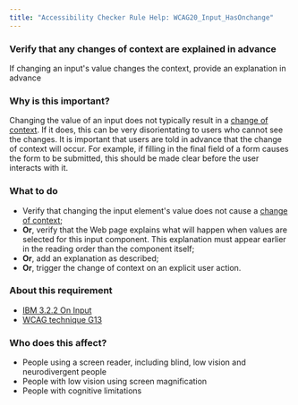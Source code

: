 ```yaml
---
title: "Accessibility Checker Rule Help: WCAG20_Input_HasOnchange"
---
```


<div className="toolHelp">
<Row>
<Column colLg={16} colMd={8} colSm={4} className="toolHead">

### Verify that any changes of context are explained in advance

<div id="locLevel"></div>

If changing an input's value changes the context, provide an explanation in advance

</Column>
</Row>
<Row>
<Column colLg={11} colMd={5} colSm={4} className="toolMain">

### Why is this important?

Changing the value of an input does not typically result in a [change of context](https://www.w3.org/WAI/WCAG21/Understanding/on-focus.html#dfn-changes-of-context). If it does, this can be very disorientating to users who cannot see the changes. It is important that users are told in advance that the change of context will occur. For example, if filling in the final field of a form causes the form to be submitted, this should be made clear before the user interacts with it.

<div id="locSnippet"></div>

### What to do

 * Verify that changing the input element's value does not cause a [change of context](https://www.w3.org/WAI/WCAG21/Understanding/on-focus.html#dfn-changes-of-context);
 * **Or**, verify that the Web page explains what will happen when values are selected for this input component. This explanation must appear earlier in the reading order than the component itself;
 * **Or**, add an explanation as described;
 * **Or**, trigger the change of context on an explicit user action.

</Column>
<Column colLg={5} colMd={3} colSm={4} className="toolLeft">

### About this requirement

* [IBM 3.2.2 On Input](https://www.ibm.com/able/requirements/requirements/#3_2_2)
* [WCAG technique G13](https://www.w3.org/WAI/WCAG21/Techniques/general/G13)

### Who does this affect?

 * People using a screen reader, including blind, low vision and neurodivergent people
 * People with low vision using screen magnification
 * People with cognitive limitations

</Column>
</Row>
</div>

